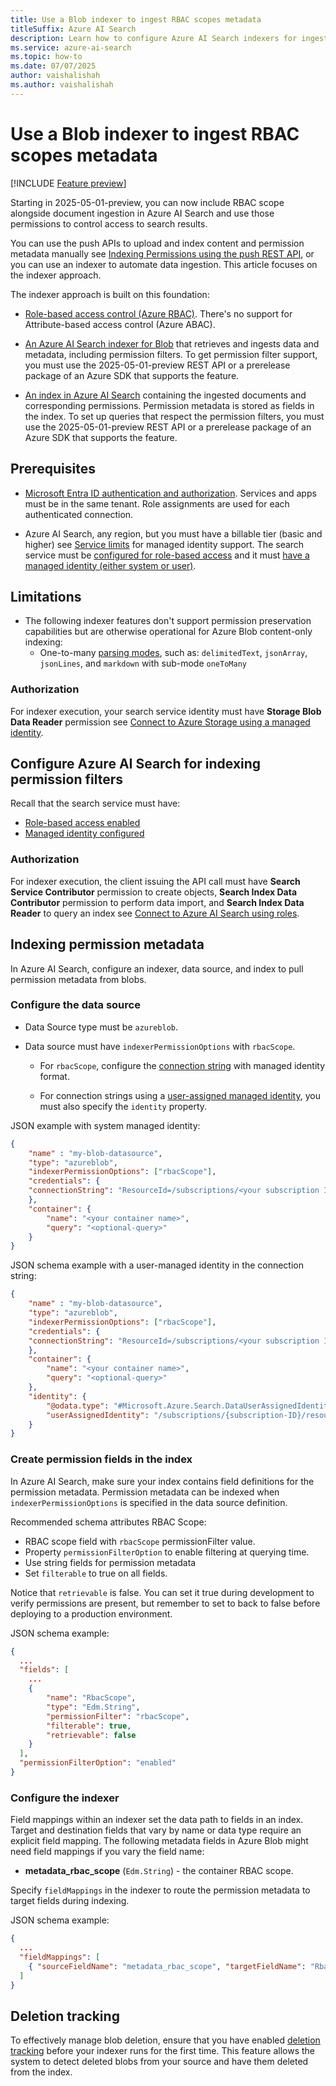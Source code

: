 ```yaml
---  
title: Use a Blob indexer to ingest RBAC scopes metadata
titleSuffix: Azure AI Search  
description: Learn how to configure Azure AI Search indexers for ingesting Azure Role-Based Access (RBAC) metadata on Azure Blobs.
ms.service: azure-ai-search  
ms.topic: how-to
ms.date: 07/07/2025  
author: vaishalishah
ms.author: vaishalishah
---  
```


# Use a Blob indexer to ingest RBAC scopes metadata

[!INCLUDE [Feature preview](./includes/previews/preview-generic.md)]

Starting in 2025-05-01-preview, you can now include RBAC scope alongside document ingestion in Azure AI Search and use those permissions to control access to search results.

You can use the push APIs to upload and index content and permission metadata manually see [Indexing Permissions using the push REST API](search-index-access-control-lists-and-rbac-push-api.md), or you can use an indexer to automate data ingestion. This article focuses on the indexer approach.

The indexer approach is built on this foundation:

+ [Role-based access control (Azure RBAC)](/azure/storage/blobs/data-lake-storage-access-control-model#role-based-access-control-azure-rbac). There's no support for Attribute-based access control (Azure ABAC).

+ [An Azure AI Search indexer for Blob](search-howto-indexing-azure-blob-storage.md) that retrieves and ingests data and metadata, including permission filters. To get permission filter support, you must use the 2025-05-01-preview REST API or a prerelease package of an Azure SDK that supports the feature.

+ [An index in Azure AI Search](search-how-to-create-search-index.md) containing the ingested documents and corresponding permissions. Permission metadata is stored as fields in the index. To set up queries that respect the permission filters, you must use the 2025-05-01-preview REST API or a prerelease package of an Azure SDK that supports the feature.

## Prerequisites

+ [Microsoft Entra ID authentication and authorization](/entra/identity/authentication/overview-authentication). Services and apps must be in the same tenant. Role assignments are used for each authenticated connection.

+ Azure AI Search, any region, but you must have a billable tier (basic and higher) see [Service limits](search-limits-quotas-capacity.md) for managed identity support. The search service must be [configured for role-based access](search-security-enable-roles.md) and it must [have a managed identity (either system or user)](search-howto-managed-identities-data-sources.md).

## Limitations

+ The following indexer features don't support permission preservation capabilities but are otherwise operational for Azure Blob content-only indexing:
  + One-to-many [parsing modes](/rest/api/searchservice/indexers/create?view=rest-searchservice-2025-05-01-preview&preserve-view=true#blobindexerparsingmode), such as: `delimitedText`, `jsonArray`, `jsonLines`, and `markdown` with sub-mode `oneToMany`


### Authorization

For indexer execution, your search service identity must have **Storage Blob Data Reader** permission see [Connect to Azure Storage using a managed identity](search-howto-managed-identities-storage.md).

## Configure Azure AI Search for indexing permission filters

Recall that the search service must have:

+ [Role-based access enabled](search-security-enable-roles.md)
+ [Managed identity configured](search-howto-managed-identities-data-sources.md)

### Authorization

For indexer execution, the client issuing the API call must have **Search Service Contributor** permission to create objects, **Search Index Data Contributor** permission to perform data import, and **Search Index Data Reader** to query an index see [Connect to Azure AI Search using roles](search-security-rbac.md).

## Indexing permission metadata

In Azure AI Search, configure an indexer, data source, and index to pull permission metadata from blobs.

### Configure the data source

+ Data Source type must be `azureblob`.

+ Data source must have `indexerPermissionOptions` with `rbacScope`.

  + For `rbacScope`, configure the [connection string](search-howto-index-azure-data-lake-storage.md#supported-credentials-and-connection-strings) with managed identity format.
  
  + For connection strings using a [user-assigned managed identity](search-howto-managed-identities-storage.md#user-assigned-managed-identity), you must also specify the `identity` property.

<!-- Question/Comment: check this example -->
JSON example with system managed identity:

```json
{
    "name" : "my-blob-datasource",
    "type": "azureblob",
    "indexerPermissionOptions": ["rbacScope"],
    "credentials": {
    "connectionString": "ResourceId=/subscriptions/<your subscription ID>/resourceGroups/<your resource group name>/providers/Microsoft.Storage/storageAccounts/<your storage account name>/;"
    },
    "container": {
        "name": "<your container name>",
        "query": "<optional-query>"
    }
}
```

JSON schema example with a user-managed identity in the connection string:

```json
{
    "name" : "my-blob-datasource",
    "type": "azureblob",
    "indexerPermissionOptions": ["rbacScope"],
    "credentials": {
    "connectionString": "ResourceId=/subscriptions/<your subscription ID>/resourceGroups/<your resource group name>/providers/Microsoft.Storage/storageAccounts/<your storage account name>/;"
    },
    "container": {
        "name": "<your container name>",
        "query": "<optional-query>"
    },
    "identity": {
        "@odata.type": "#Microsoft.Azure.Search.DataUserAssignedIdentity",
        "userAssignedIdentity": "/subscriptions/{subscription-ID}/resourceGroups/{resource-group-name}/providers/Microsoft.ManagedIdentity/userAssignedIdentities/{user-assigned-managed-identity-name}"
    }
}
```

### Create permission fields in the index

In Azure AI Search, make sure your index contains field definitions for the permission metadata. Permission metadata can be indexed when `indexerPermissionOptions` is specified in the data source definition.

Recommended schema attributes RBAC Scope:

+ RBAC scope field with `rbacScope` permissionFilter value.
+ Property `permissionFilterOption` to enable filtering at querying time.
+ Use string fields for permission metadata
+ Set `filterable` to true on all fields.

Notice that `retrievable` is false. You can set it true during development to verify permissions are present, but remember to set to back to false before deploying to a production environment.

JSON schema example:

```json
{
  ...
  "fields": [
    ...
    { 
        "name": "RbacScope", 
        "type": "Edm.String", 
        "permissionFilter": "rbacScope", 
        "filterable": true, 
        "retrievable": false 
    }
  ],
  "permissionFilterOption": "enabled"
}
```

### Configure the indexer

Field mappings within an indexer set the data path to fields in an index. Target and destination fields that vary by name or data type require an explicit field mapping. The following metadata fields in Azure Blob might need field mappings if you vary the field name:

+ **metadata_rbac_scope** (`Edm.String`) - the container RBAC scope.

Specify `fieldMappings` in the indexer to route the permission metadata to target fields during indexing.

JSON schema example:

```json
{
  ...
  "fieldMappings": [
    { "sourceFieldName": "metadata_rbac_scope", "targetFieldName": "RbacScope" }
  ]
}
```

## Deletion tracking 

To effectively manage blob deletion, ensure that you have enabled [deletion tracking](search-howto-index-changed-deleted-blobs.md) before your indexer runs for the first time. This feature allows the system to detect deleted blobs from your source and have them deleted from the index.  

